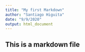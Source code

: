 ---
title: "My first Markdown"
author: "Santiago Higuita"
date: "9/9/2020"
output: html_document
---

## This is a markdown file